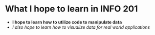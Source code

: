 # What I hope to learn in INFO 201
* **I hope to learn how to utilize code to manipulate data**
* *I also hope to learn how to visualize data for real world applications*

